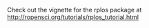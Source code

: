 <!--
%\VignetteEngine{knitr::knitr}
%\VignetteIndexEntry{rplos vignette}
-->

Check out the vignette for the rplos package at [http://ropensci.org/tutorials/rplos_tutorial.html](http://ropensci.org/tutorials/rplos_tutorial.html)